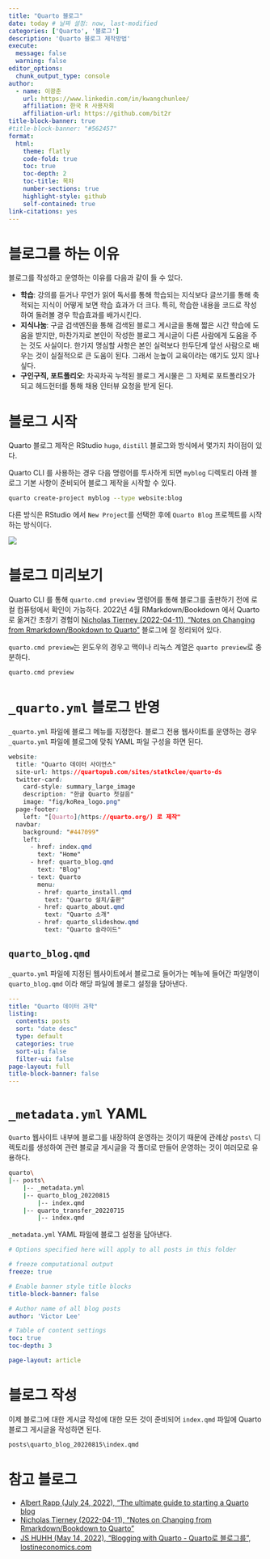 ```yaml
---
title: "Quarto 블로그"
date: today # 날짜 설정: now, last-modified
categories: ['Quarto', '블로그']
description: 'Quarto 블로그 제작방법'
execute: 
  message: false
  warning: false
editor_options: 
  chunk_output_type: console
author:
  - name: 이광춘
    url: https://www.linkedin.com/in/kwangchunlee/
    affiliation: 한국 R 사용자회
    affiliation-url: https://github.com/bit2r
title-block-banner: true
#title-block-banner: "#562457"
format:
  html:
    theme: flatly
    code-fold: true
    toc: true
    toc-depth: 2
    toc-title: 목차
    number-sections: true
    highlight-style: github    
    self-contained: true
link-citations: yes
---
```


# 블로그를 하는 이유

블로그를 작성하고 운영하는 이유를 다음과 같이 들 수 있다. 

- **학습**: 강의를 듣거나 무언가 읽어 독서를 통해 학습되는 지식보다 글쓰기를 통해 축적되는 지식이 어떻게 보면 학습 효과가 더 크다. 특히, 학습한 내용을 코드로 작성하여 돌려볼 경우 학습효과를 배가시킨다.
- **지식나눔**: 구글 검색엔진을 통해 검색된 블로그 게시글을 통해 짧은 시간 학습에 도움을 받지만, 마찬가지로 본인이 작성한 블로그 게시글이 다른 사람에게 도움을 주는 것도 사실이다. 한가지 명심할 사항은 본인 실력보다 한두단계 앞선 사람으로 배우는 것이 실질적으로 큰 도움이 된다. 그래서 눈높이 교육이라는 얘기도 있지 않나 싶다.
- **구인구직, 포트폴리오**: 차곡차곡 누적된 블로그 게시물은 그 자체로 포트폴리오가 되고 헤드헌터를 통해 채용 인터뷰 요청을 받게 된다. 

# 블로그 시작

Quarto 블로그 제작은 RStudio `hugo`, `distill` 블로그와 방식에서 몇가지 차이점이 있다.

Quarto CLI 를 사용하는 경우 다음 명령어를 투사하게 되면 `myblog` 디렉토리 아래 블로그 기본 사항이 준비되어 블로그 제작을 시작할 수 있다.

````bash
quarto create-project myblog --type website:blog
````

다른 방식은 RStudio 에서 `New Project`를 선택한 후에 `Quarto Blog` 프로젝트를 시작하는 방식이다.


![](../../fig/quarto-blog-project.png)




# 블로그 미리보기

Quarto CLI 를 통해 `quarto.cmd preview` 명령어를 통해 블로그를 출판하기 전에 로컬 컴퓨텅에서 확인이 가능하다. 2022년 4월 RMarkdown/Bookdown 에서 Quarto로 옮겨간 초창기 경험이 [Nicholas Tierney (2022-04-11), "Notes on Changing from Rmarkdown/Bookdown to Quarto"](https://www.njtierney.com/post/2022/04/11/rmd-to-qmd/) 블로그에 잘 정리되어 있다.

`quarto.cmd preview`는 윈도우의 경우고 맥이나 리눅스 계열은 `quarto preview`로 충분하다.

````bash
quarto.cmd preview
````

# `_quarto.yml` 블로그 반영

`_quarto.yml` 파일에 블로그 메뉴를 지정한다. 블로그 전용 웹사이트를 운영하는 경우 `_quarto.yml` 파일에 블로그에 맞춰 YAML 파일 구성을 하면 된다.

````css
website:
  title: "Quarto 데이터 사이언스"
  site-url: https://quartopub.com/sites/statkclee/quarto-ds
  twitter-card:
    card-style: summary_large_image
    description: "한글 Quarto 첫걸음"
    image: "fig/koRea_logo.png"
  page-footer:
    left: "[Quarto](https://quarto.org/) 로 제작"
  navbar:
    background: "#447099"
    left:
      - href: index.qmd
        text: "Home"
      - href: quarto_blog.qmd     
        text: "Blog"
      - text: Quarto
        menu:
        - href: quarto_install.qmd
          text: "Quarto 설치/출판"
        - href: quarto_about.qmd
          text: "Quarto 소개"
        - href: quarto_slideshow.qmd
          text: "Quarto 슬라이드"
````

## `quarto_blog.qmd`

`_quarto.yml` 파일에 지정된 웹사이트에서 블로그로 들어가는 메뉴에 들어간 파일명이 `quarto_blog.qmd` 이라 해당 파일에 블로그 설정을 담아낸다.

````yaml
---
title: "Quarto 데이터 과학"
listing:
  contents: posts
  sort: "date desc"
  type: default
  categories: true
  sort-ui: false
  filter-ui: false
page-layout: full
title-block-banner: false
---

````


# `_metadata.yml` YAML

`Quarto` 웹사이트 내부에 블로그를 내장하여 운영하는 것이기 때문에 관례상 `posts\` 디렉토리를 생성하여 관련 블로글 게시글을 각 폴더로 만들어 운영하는 것이 여러모로 유용하다.

```` bash
quarto\
|-- posts\
    |-- _metadata.yml
    |-- quarto_blog_20220815
        |-- index.qmd 
    |-- quarto_transfer_20220715
        |-- index.qmd 
````

`_metadata.yml` YAML 파일에 블로그 설정을 담아낸다. 

```` yaml
# Options specified here will apply to all posts in this folder

# freeze computational output
freeze: true

# Enable banner style title blocks
title-block-banner: false

# Author name of all blog posts
author: 'Victor Lee'

# Table of content settings
toc: true
toc-depth: 3

page-layout: article
````

# 블로그 작성

이제 블로그에 대한 게시글 작성에 대한 모든 것이 준비되어 `index.qmd` 파일에 Quarto 블로그 게시글을 작성하면 된다.

```` bash
posts\quarto_blog_20220815\index.qmd
````

# 참고 블로그

:::{.callout-tips}
- [Albert Rapp (July 24, 2022), "The ultimate guide to starting a Quarto blog](https://albert-rapp.de/posts/13_quarto_blog_writing_guide/13_quarto_blog_writing_guide.html)
- [Nicholas Tierney (2022-04-11), "Notes on Changing from Rmarkdown/Bookdown to Quarto"](https://www.njtierney.com/post/2022/04/11/rmd-to-qmd/)
- [JS HUHH (May 14, 2022), "Blogging with Quarto - Quarto로 블로그를", lostineconomics.com](https://anarinsk.github.io/lostineconomics_quarto/posts/computer-tool/2022-05-14-blogging-with-quarto.html)
:::



